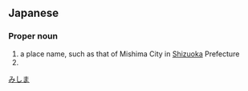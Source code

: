 ==Japanese==
{{ja-kanjitab|み|しま|yomi=k}}

===Proper noun===
{{ja-pos|みしま|proper}}

# a place name, such as that of Mishima City in [[Shizuoka]] Prefecture
# {{surname|lang=ja|sort=みしま}}

[[Category:ja:Cities|みしま]]